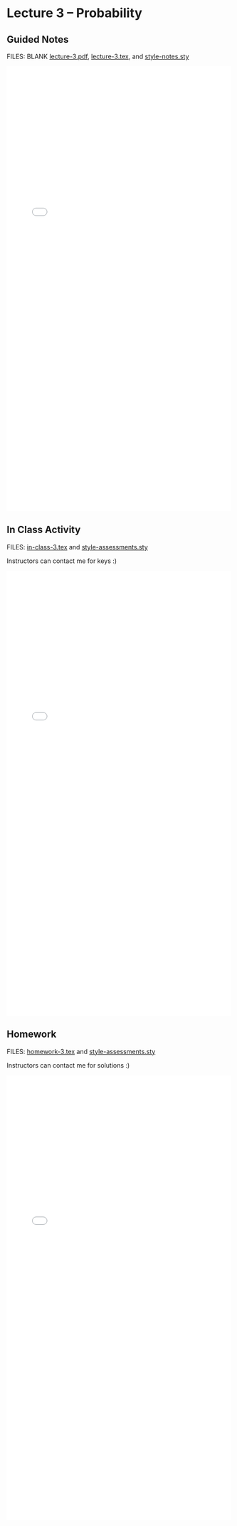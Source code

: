 # Lecture 3 -- Probability {.unnumbered}

## Guided Notes

FILES: BLANK [lecture-3.pdf](https://github.com/coltongearhart/math320/blob/main/lectures/lecture-3.pdf), [lecture-3.tex](https://github.com/coltongearhart/math320/blob/main/lectures/lecture-3.tex), and [style-notes.sty](https://github.com/coltongearhart/math320/blob/main/lectures/style-notes.sty)

<embed src="lectures/lecture-3-COMPLETED.pdf" type="application/pdf" width="100%" height="1000px"></embed>

## In Class Activity

FILES: [in-class-3.tex](https://github.com/coltongearhart/math320/blob/main/assessments/in-class-3.tex) and [style-assessments.sty](https://github.com/coltongearhart/math320/blob/main/assessments/style-assessments.sty)

Instructors can contact me for keys :)

<embed src="assessments/in-class-3.pdf" type="application/pdf" width="100%" height="1000px"></embed>

## Homework

FILES: [homework-3.tex](https://github.com/coltongearhart/math320/blob/main/assessments/homework-3.tex) and [style-assessments.sty](https://github.com/coltongearhart/math320/blob/main/assessments/style-assessments.sty)

Instructors can contact me for solutions :)

<embed src="assessments/homework-3.pdf" type="application/pdf" width="100%" height="1000px"></embed>